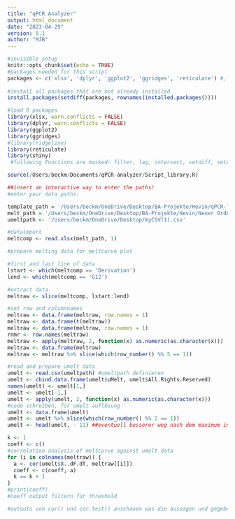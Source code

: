 ```yaml
---
title: "qPCR Analyzer"
output: html_document
date: "2023-04-29"
version: 0.1
author: "MJB"
---
```


```r
#invisible setup
knitr::opts_chunk$set(echo = TRUE)
#packages needed for this script
packages <- c('xlsx', 'dplyr', 'ggplot2', 'ggridges', 'reticulate') #, 'remotes'
  
#install all packages that are not already installed
install.packages(setdiff(packages, rownames(installed.packages())))

#load R packages
library(xlsx, warn.conflicts = FALSE)
library(dplyr, warn.conflicts = FALSE)
library(ggplot2)
library(ggridges)
#library(ridgeline)
library(reticulate)
library(shiny)
 #following Functions are masked: filter, lag, intersect, setdiff, setequal, union (NEEDS TO BE UPDATED!!!)

source(/Users/beckm/Documents/qPCR-analyzer/Script_library.R)
```

```r
##insert an interactive way to enter the paths!
#enter your data paths:

template_path = '/Users/beckm/OneDrive/Desktop/BA-Projekte/Hevin/qPCR-Template.xlsx' #before you run the script, enter your datapath here
melt_path = '/Users/beckm/OneDrive/Desktop/BA-Projekte/Hevin/Neuer Ordner/qCHS1PrimerConcOptim_chartmelt2.xlsx'
umeltpath <- '/Users/beckm/OneDrive/Desktop/myCSV(1).csv'

#dataimport
meltcomp <- read.xlsx(melt_path, 1)

```

```r
#prepare melting data for meltcurve plot

#first and last line of data
lstart <- which(meltcomp == 'Derivation')
lend <- which(meltcomp == 'G12')

#extract data
meltraw <- slice(meltcomp, lstart:lend)

#set row and columnnames
meltraw <- data.frame(meltraw, row.names = 1)
meltraw <- data.frame(t(meltraw))
meltraw <- data.frame(meltraw, row.names = 1)
rnmr <- row.names(meltraw)
meltraw <- apply(meltraw, 2, function(x) as.numeric(as.character(x)))
meltraw <- data.frame(meltraw)
meltraw <- meltraw %>% slice(which(row_number() %% 5 == 1))

#read and prepare umelt data
umelt <- read.csv(umeltpath) #umeltpath definieren
umelt <- cbind.data.frame(umelt$uMelt, umelt$All.Rights.Reserved) 
names(umelt) <- umelt[1,]
umelt <- umelt[-1,]
umelt <- apply(umelt, 2, function(x) as.numeric(as.character(x)))
#code schreiben, für umelt auflösung
umelt <- data.frame(umelt)
umelt <- umelt %>% slice(which(row_number() %% 2 == 1))
umelt <- head(umelt, - 11) ##eventuell besserer weg nach dem maximum in meltraw zu suchen und diesen wert zu benutzen
```

```r
k <- 1
coeff <- c()
#correlation analysis of meltcurve against umelt data
for (i in colnames(meltraw)) {
  a <- cor(umelt$X..dF.dT, meltraw[[i]])
  coeff <- c(coeff, a)
  k == k + 1
}
#print(coeff)
#coeff output filtern für threshold

#outouts von cor() und cor.test() anschauen was die aussagen und gegebenenfalls besseren test suchen.


```










